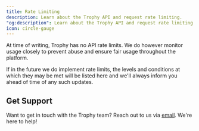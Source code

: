 ```yaml
---
title: Rate Limiting
description: Learn about the Trophy API and request rate limiting.
"og:description": Learn about the Trophy API and request rate limiting.
icon: circle-gauge
---
```


At time of writing, Trophy has no API rate limits. We do however monitor usage closely to prevent abuse and ensure fair usage throughout the platform.

If in the future we do implement rate limits, the levels and conditions at which they may be met will be listed here and we'll always inform you ahead of time of any such updates.

## Get Support

Want to get in touch with the Trophy team? Reach out to us via [email](mailto:support@trophy.so). We're here to help!
